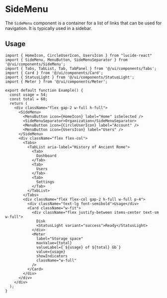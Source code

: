 # SideMenu

The `SideMenu` component is a container for a list of links that can be used for navigation. It is typically used in a sidebar.

## Usage

```tsx
import { HomeIcon, CircleUserIcon, UsersIcon } from "lucide-react"
import { SideMenu, MenuButton, SideMenuSeparator } from '@/ui/components/SideMenu';
import { Tabs, TabList, Tab, TabPanel } from '@/ui/components/Tabs';
import { Card } from '@/ui/components/Card';
import { StatusLight } from '@/ui/components/StatusLight';
import { Meter } from '@/ui/components/Meter';

export default function Example() {
  const usage = 54;
  const total = 60;
  return (
    <div className="flex gap-2 w-full h-full">
      <SideMenu>
        <MenuButton icon={HomeIcon} label="Home" isSelected />
        <SideMenuSeparator>Organization</SideMenuSeparator>
        <MenuButton icon={CircleUserIcon} label="Account" />
        <MenuButton icon={UsersIcon} label="Users" />
      </SideMenu>
      <div className="flex flex-col">
        <Tabs>
          <TabList aria-label="History of Ancient Rome">
            <Tab>
              Dashboard
            </Tab>
            <Tab>
              Users
            </Tab>
            <Tab>
              Settings
            </Tab>
          </TabList>
        </Tabs>
        <div className="flex flex-col gap-2 h-full w-full p-4">
          <div className="text-lg font-semibold">Usage</div>
          <Card className="w-fit">
            <div className="flex justify-between items-center text-sm w-full">
              Disk
              <StatusLight variant="success">Ready</StatusLight>
            </div>
            <Meter
              label="Storage space"
              maxValue={total}
              valueLabel={`${usage} of ${total} Gb`}
              value={usage}
              showIndicators
              className="w-full"
            />
          </Card>
        </div>
      </div>
    </div>
  );
}
```
